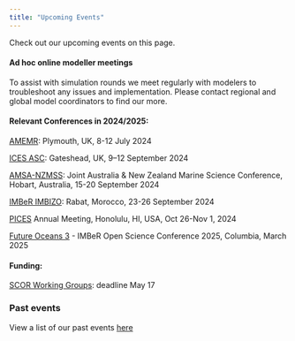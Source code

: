 ```yaml
---
title: "Upcoming Events"
---
```


Check out our upcoming events on this page.

#### **Ad hoc online modeller meetings**

To assist with simulation rounds we meet regularly with modelers to troubleshoot any issues and implementation. Please contact regional and global model coordinators to find our more.

#### Relevant Conferences in 2024/2025:

[AMEMR](https://www.amemr.com/): Plymouth, UK, 8-12 July 2024

[ICES ASC](https://www.ices.dk/events/asc/2024/Pages/default.aspx): Gateshead, UK, 9--12 September 2024

[AMSA-NZMSS](https://www.amsa2024.amsa.asn.au/): Joint Australia & New Zealand Marine Science Conference, Hobart, Australia, 15-20 September 2024

[IMBeR IMBIZO](https://imber.info/event/imbizo-7-transitioning-towards-sustainable-ocean-governance-by-2030-commitments-and-challenges/): Rabat, Morocco, 23-26 September 2024

[PICES](https://meetings.pices.int/meetings/annual/2024/pices/scope) Annual Meeting, Honolulu, HI, USA, Oct 26-Nov 1, 2024

[Future Oceans 3](https://imber.info/events/future-oceans/) - IMBeR Open Science Conference 2025, Columbia, March 2025

#### Funding:

[SCOR Working Groups](https://scor-int.org/wp-content/uploads/2024/02/2024-Call-WG-Proposals.pdf): deadline May 17

### Past events

View a list of our past events [here](https://fishmip.org/pastevents.html)
